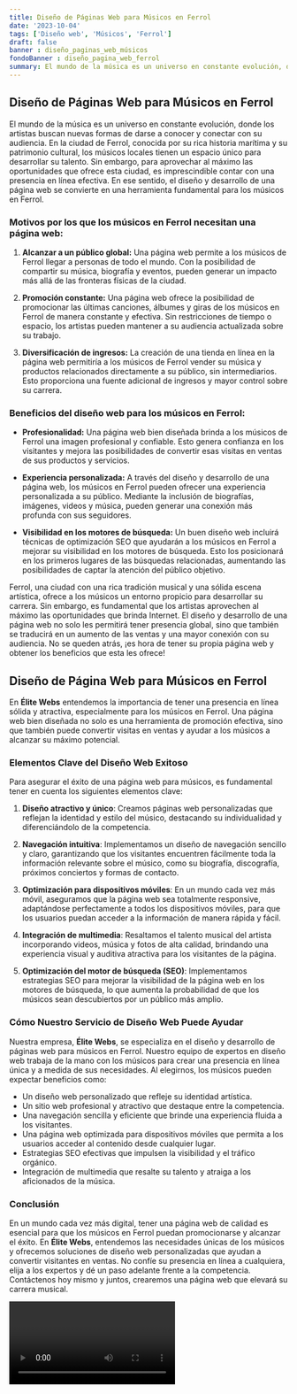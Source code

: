 ```yaml
---
title: Diseño de Páginas Web para Músicos en Ferrol
date: '2023-10-04'
tags: ['Diseño web', 'Músicos', 'Ferrol']
draft: false
banner : diseño_paginas_web_músicos
fondoBanner : diseño_pagina_web_ferrol
summary: El mundo de la música es un universo en constante evolución, donde los artistas buscan nuevas formas de darse a conocer y conectar con su audiencia. En la ciudad de Ferrol, conocida por su rica historia marítima y su patrimonio cultural, los músicos locales tienen un espacio único para desarrollar su talento. Sin embargo, para aprovechar al máximo las oportunidades que ofrece esta ciudad, es imprescindible contar con una presencia en línea efectiva. En ese sentido, el diseño y desarrollo de una página web se convierte en una herramienta fundamental para los músicos en Ferrol.
---
```


## Diseño de Páginas Web para Músicos en Ferrol

El mundo de la música es un universo en constante evolución, donde los artistas buscan nuevas formas de darse a conocer y conectar con su audiencia. En la ciudad de Ferrol, conocida por su rica historia marítima y su patrimonio cultural, los músicos locales tienen un espacio único para desarrollar su talento. Sin embargo, para aprovechar al máximo las oportunidades que ofrece esta ciudad, es imprescindible contar con una presencia en línea efectiva. En ese sentido, el diseño y desarrollo de una página web se convierte en una herramienta fundamental para los músicos en Ferrol.

### Motivos por los que los músicos en Ferrol necesitan una página web:

1. **Alcanzar a un público global:** Una página web permite a los músicos de Ferrol llegar a personas de todo el mundo. Con la posibilidad de compartir su música, biografía y eventos, pueden generar un impacto más allá de las fronteras físicas de la ciudad.

2. **Promoción constante:** Una página web ofrece la posibilidad de promocionar las últimas canciones, álbumes y giras de los músicos en Ferrol de manera constante y efectiva. Sin restricciones de tiempo o espacio, los artistas pueden mantener a su audiencia actualizada sobre su trabajo.

3. **Diversificación de ingresos:** La creación de una tienda en línea en la página web permitiría a los músicos de Ferrol vender su música y productos relacionados directamente a su público, sin intermediarios. Esto proporciona una fuente adicional de ingresos y mayor control sobre su carrera.

### Beneficios del diseño web para los músicos en Ferrol:

- **Profesionalidad:** Una página web bien diseñada brinda a los músicos de Ferrol una imagen profesional y confiable. Esto genera confianza en los visitantes y mejora las posibilidades de convertir esas visitas en ventas de sus productos y servicios.

- **Experiencia personalizada:** A través del diseño y desarrollo de una página web, los músicos en Ferrol pueden ofrecer una experiencia personalizada a su público. Mediante la inclusión de biografías, imágenes, videos y música, pueden generar una conexión más profunda con sus seguidores.

- **Visibilidad en los motores de búsqueda:** Un buen diseño web incluirá técnicas de optimización SEO que ayudarán a los músicos en Ferrol a mejorar su visibilidad en los motores de búsqueda. Esto los posicionará en los primeros lugares de las búsquedas relacionadas, aumentando las posibilidades de captar la atención del público objetivo.

Ferrol, una ciudad con una rica tradición musical y una sólida escena artística, ofrece a los músicos un entorno propicio para desarrollar su carrera. Sin embargo, es fundamental que los artistas aprovechen al máximo las oportunidades que brinda Internet. El diseño y desarrollo de una página web no solo les permitirá tener presencia global, sino que también se traducirá en un aumento de las ventas y una mayor conexión con su audiencia. No se queden atrás, ¡es hora de tener su propia página web y obtener los beneficios que esta les ofrece!

<GifSeo />

<Cta />

## Diseño de Página Web para Músicos en Ferrol

En **Élite Webs** entendemos la importancia de tener una presencia en línea sólida y atractiva, especialmente para los músicos en Ferrol. Una página web bien diseñada no solo es una herramienta de promoción efectiva, sino que también puede convertir visitas en ventas y ayudar a los músicos a alcanzar su máximo potencial.

### Elementos Clave del Diseño Web Exitoso

Para asegurar el éxito de una página web para músicos, es fundamental tener en cuenta los siguientes elementos clave:

1. **Diseño atractivo y único**: Creamos páginas web personalizadas que reflejan la identidad y estilo del músico, destacando su individualidad y diferenciándolo de la competencia.

2. **Navegación intuitiva**: Implementamos un diseño de navegación sencillo y claro, garantizando que los visitantes encuentren fácilmente toda la información relevante sobre el músico, como su biografía, discografía, próximos conciertos y formas de contacto.

3. **Optimización para dispositivos móviles**: En un mundo cada vez más móvil, aseguramos que la página web sea totalmente responsive, adaptándose perfectamente a todos los dispositivos móviles, para que los usuarios puedan acceder a la información de manera rápida y fácil.

4. **Integración de multimedia**: Resaltamos el talento musical del artista incorporando videos, música y fotos de alta calidad, brindando una experiencia visual y auditiva atractiva para los visitantes de la página.

5. **Optimización del motor de búsqueda (SEO)**: Implementamos estrategias SEO para mejorar la visibilidad de la página web en los motores de búsqueda, lo que aumenta la probabilidad de que los músicos sean descubiertos por un público más amplio.

### Cómo Nuestro Servicio de Diseño Web Puede Ayudar

Nuestra empresa, **Élite Webs**, se especializa en el diseño y desarrollo de páginas web para músicos en Ferrol. Nuestro equipo de expertos en diseño web trabaja de la mano con los músicos para crear una presencia en línea única y a medida de sus necesidades. Al elegirnos, los músicos pueden expectar beneficios como:

- Un diseño web personalizado que refleje su identidad artística.
- Un sitio web profesional y atractivo que destaque entre la competencia.
- Una navegación sencilla y eficiente que brinde una experiencia fluida a los visitantes.
- Una página web optimizada para dispositivos móviles que permita a los usuarios acceder al contenido desde cualquier lugar.
- Estrategias SEO efectivas que impulsen la visibilidad y el tráfico orgánico.
- Integración de multimedia que resalte su talento y atraiga a los aficionados de la música.

### Conclusión

En un mundo cada vez más digital, tener una página web de calidad es esencial para que los músicos en Ferrol puedan promocionarse y alcanzar el éxito. En **Élite Webs**, entendemos las necesidades únicas de los músicos y ofrecemos soluciones de diseño web personalizadas que ayudan a convertir visitantes en ventas. No confíe su presencia en línea a cualquiera, elija a los expertos y dé un paso adelante frente a la competencia. Contáctenos hoy mismo y juntos, crearemos una página web que elevará su carrera musical.

<Video />

<CtaBot job='Músicos' city='Ferrol'/>

<Gmaps query='Ferrol+españa+maps' />